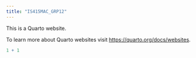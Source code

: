 ```yaml
---
title: "IS415MAC_GRP12"
---
```


This is a Quarto website.

To learn more about Quarto websites visit <https://quarto.org/docs/websites>.

```r
1 + 1
```
